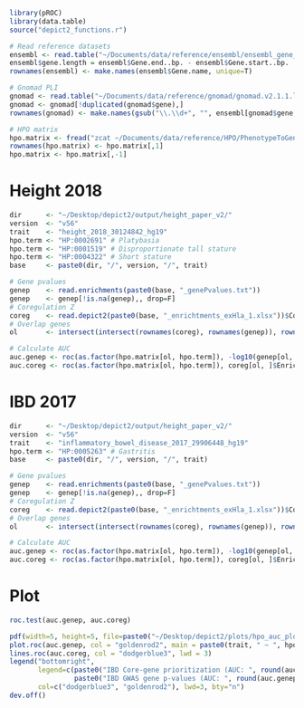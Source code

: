 ```r
library(pROC)
library(data.table)
source("depict2_functions.r")

# Read reference datasets
ensembl <- read.table("~/Documents/data/reference/ensembl/ensembl_gene_position_b37_biotype.txt",sep="\t", header=T, row.names = 1, stringsAsFactors = F)
ensembl$gene.length = ensembl$Gene.end..bp. - ensembl$Gene.start..bp.
rownames(ensembl) <- make.names(ensembl$Gene.name, unique=T)

# Gnomad PLI
gnomad <- read.table("~/Documents/data/reference/gnomad/gnomad.v2.1.1.lof_metrics.by_gene.txt",sep="\t", header=T, stringsAsFactors = F)
gnomad <- gnomad[!duplicated(gnomad$gene),]
rownames(gnomad) <- make.names(gsub("\\.\\d+", "", ensembl[gnomad$gene, ]$Gene.stable.ID.version), unique=T)

# HPO matrix
hpo.matrix <- fread("zcat ~/Documents/data/reference/HPO/PhenotypeToGenes.txt_matrix.txt.gz", data.table=F)
rownames(hpo.matrix) <- hpo.matrix[,1]
hpo.matrix <- hpo.matrix[,-1]
```

# Height 2018
```r
dir      <- "~/Desktop/depict2/output/height_paper_v2/"
version  <- "v56"
trait    <- "height_2018_30124842_hg19"
hpo.term <- "HP:0002691" # Platybasia 
hpo.term <- "HP:0001519" # Disproportionate tall stature
hpo.term <- "HP:0004322" # Short stature
base     <- paste0(dir, "/", version, "/", trait)

# Gene pvalues
genep    <- read.enrichments(paste0(base, "_genePvalues.txt"))
genep    <- genep[!is.na(genep),, drop=F]
# Coregulation Z
coreg    <- read.depict2(paste0(base, "_enrichtments_exHla_1.xlsx"))$Coregulation
# Overlap genes
ol       <- intersect(intersect(rownames(coreg), rownames(genep)), rownames(hpo.matrix))

# Calculate AUC
auc.genep <- roc(as.factor(hpo.matrix[ol, hpo.term]), -log10(genep[ol, 1]))
auc.coreg <- roc(as.factor(hpo.matrix[ol, hpo.term]), coreg[ol, ]$Enrichment.Z.score)
```

# IBD 2017
```r
dir      <- "~/Desktop/depict2/output/height_paper_v2/"
version  <- "v56"
trait    <- "inflammatory_bowel_disease_2017_29906448_hg19"
hpo.term <- "HP:0005263" # Gastritis
base     <- paste0(dir, "/", version, "/", trait)

# Gene pvalues
genep    <- read.enrichments(paste0(base, "_genePvalues.txt"))
genep    <- genep[!is.na(genep),, drop=F]
# Coregulation Z
coreg    <- read.depict2(paste0(base, "_enrichtments_exHla_1.xlsx"))$Coregulation
# Overlap genes
ol       <- intersect(intersect(rownames(coreg), rownames(genep)), rownames(hpo.matrix))

# Calculate AUC
auc.genep <- roc(as.factor(hpo.matrix[ol, hpo.term]), -log10(genep[ol, 1]))
auc.coreg <- roc(as.factor(hpo.matrix[ol, hpo.term]), coreg[ol, ]$Enrichment.Z.score)
```

# Plot
```r
roc.test(auc.genep, auc.coreg)

pdf(width=5, height=5, file=paste0("~/Desktop/depict2/plots/hpo_auc_plot_", trait, "_", hpo.term, ".pdf"))
plot.roc(auc.genep, col = "goldenrod2", main = paste0(trait, " ~ ", hpo.term), mgp=c(2.6, 0.7, 0), lwd = 3, las=1)
lines.roc(auc.coreg, col = "dodgerblue3", lwd = 3)
legend("bottomright",
       legend=c(paste0("IBD Core-gene prioritization (AUC: ", round(auc.coreg$auc,2),")"),
                paste0("IBD GWAS gene p-values (AUC: ", round(auc.genep$auc,2),")")), 
       col=c("dodgerblue3", "goldenrod2"), lwd=3, bty="n")
dev.off()

```
